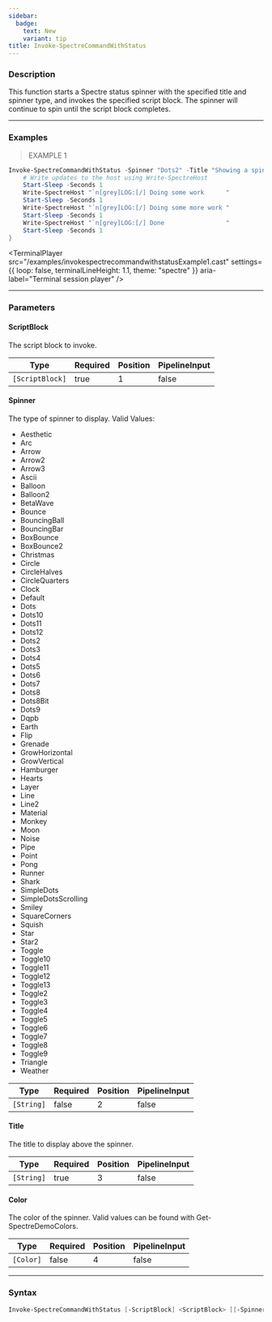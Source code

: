 ```yaml
---
sidebar:
  badge:
    text: New
    variant: tip
title: Invoke-SpectreCommandWithStatus
---
```





### Description

This function starts a Spectre status spinner with the specified title and spinner type, and invokes the specified script block. The spinner will continue to spin until the script block completes.

---

### Examples
> EXAMPLE 1

```powershell
Invoke-SpectreCommandWithStatus -Spinner "Dots2" -Title "Showing a spinner..." -ScriptBlock {
    # Write updates to the host using Write-SpectreHost
    Start-Sleep -Seconds 1
    Write-SpectreHost "`n[grey]LOG:[/] Doing some work      "
    Start-Sleep -Seconds 1
    Write-SpectreHost "`n[grey]LOG:[/] Doing some more work "
    Start-Sleep -Seconds 1
    Write-SpectreHost "`n[grey]LOG:[/] Done                 "
    Start-Sleep -Seconds 1
}
```
<TerminalPlayer
    src="/examples/invokespectrecommandwithstatusExample1.cast"
    settings={{
        loop: false,
        terminalLineHeight: 1.1,
        theme: "spectre"
    }}
    aria-label="Terminal session player"
/>

---

### Parameters
#### **ScriptBlock**
The script block to invoke.

|Type           |Required|Position|PipelineInput|
|---------------|--------|--------|-------------|
|`[ScriptBlock]`|true    |1       |false        |

#### **Spinner**
The type of spinner to display.
Valid Values:

* Aesthetic
* Arc
* Arrow
* Arrow2
* Arrow3
* Ascii
* Balloon
* Balloon2
* BetaWave
* Bounce
* BouncingBall
* BouncingBar
* BoxBounce
* BoxBounce2
* Christmas
* Circle
* CircleHalves
* CircleQuarters
* Clock
* Default
* Dots
* Dots10
* Dots11
* Dots12
* Dots2
* Dots3
* Dots4
* Dots5
* Dots6
* Dots7
* Dots8
* Dots8Bit
* Dots9
* Dqpb
* Earth
* Flip
* Grenade
* GrowHorizontal
* GrowVertical
* Hamburger
* Hearts
* Layer
* Line
* Line2
* Material
* Monkey
* Moon
* Noise
* Pipe
* Point
* Pong
* Runner
* Shark
* SimpleDots
* SimpleDotsScrolling
* Smiley
* SquareCorners
* Squish
* Star
* Star2
* Toggle
* Toggle10
* Toggle11
* Toggle12
* Toggle13
* Toggle2
* Toggle3
* Toggle4
* Toggle5
* Toggle6
* Toggle7
* Toggle8
* Toggle9
* Triangle
* Weather

|Type      |Required|Position|PipelineInput|
|----------|--------|--------|-------------|
|`[String]`|false   |2       |false        |

#### **Title**
The title to display above the spinner.

|Type      |Required|Position|PipelineInput|
|----------|--------|--------|-------------|
|`[String]`|true    |3       |false        |

#### **Color**
The color of the spinner. Valid values can be found with Get-SpectreDemoColors.

|Type     |Required|Position|PipelineInput|
|---------|--------|--------|-------------|
|`[Color]`|false   |4       |false        |

---

### Syntax
```powershell
Invoke-SpectreCommandWithStatus [-ScriptBlock] <ScriptBlock> [[-Spinner] <String>] [-Title] <String> [[-Color] <Color>] [<CommonParameters>]
```
